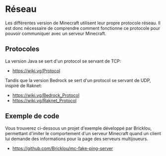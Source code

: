 # Réseau

Les différentes version de Minecraft utilisent leur propre protocole réseau.
Il est donc nécessaire de comprendre comment fonctionne ce protocole pour pouvoir communiquer avec un serveur Minecraft.

## Protocoles

La version Java se sert d'un protocol se servant de TCP: 
- https://wiki.vg/Protocol

Tandis que la version Bedrock se sert d'un protocol se servant de UDP, inspiré de Raknet:
- https://wiki.vg/Bedrock_Protocol
- https://wiki.vg/Raknet_Protocol

## Exemple de code

Vous trouverez ci-dessous un projet d'exemple développé par Bricklou, permettant d'imiter le comportement d'un serveur Minecraft
quand un client lui demande des informations pour la page des serveurs multijoueurs.

* https://github.com/Bricklou/mc-fake-ping-server